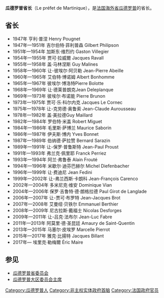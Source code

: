 {{noteTA
|1=zh-hans:瓜德罗普; zh-hk:瓜德羅普; zh-tw:瓜地洛普;}}
'''瓜德罗普省长'''（Le préfet de Martinique），是[[法国|法国]][[海外省|海外省]][[瓜德罗普|瓜德罗普]]的省长。

==省长==
* 1947年 亨利·普涅 Henry Pougnet		
* 1947年—1951年 吉尔伯特·菲利普森 Gilbert Philipson		
* 1951年—1954年 加斯东·维烈约 Gaston Villegier		
* 1954年—1955年 贾可·拉威爾 Jacques Ravall		
* 1955年—1958年 盖·马林涅斯 Guy Malines		
* 1958年—1960年 让-彼埃尔·阿贝勒 Jean-Pierre Abeille		
* 1960年—1965年 艾伯特·博诺姆 Albert Bonhomme	
* 1965年—1967年 彼埃尔·博洛特Pierre Bolotte		
* 1968年—1969年 让·德莱普朗克Jean Deleplanque		
* 1969年—1973年 彼埃尔·布诺能 Pierre Brunon		
* 1973年—1975年 贾可·乐·科尔内克 Jacques Le Cornec		
* 1975年—1978年 让-克劳德·奥鲁索 Jean-Claude Aurousseau
* 1978年—1982年 盖·美拉德Guy Maillard
* 1982年—1984年 罗伯特·米盖 Robert Miguet
* 1984年—1986年 毛里斯·萨博兰 Maurice Saborin
* 1986年—1987年 伊夫斯·博内 Yves Bonnet
* 1987年—1989年 伯纳德·萨拉赞 Bernard Sarazin		
* 1989年—1991年 让-保罗·普鲁斯特 Jean-Paul Proust
* 1991年—1993年 弗兰克·佩里耶 Franck Perriez
* 1993年—1994年 阿兰·弗鲁泰 Alain Frouté
* 1994年—1996年 米歇尔·迪芬巴赫尔 Michel Diefenbacher
* 1996年—1999年 让·费迪尼 Jean Fedini
* 1999年—2002年 让-弗兰西斯·卡朗科 Jean-François Carenco
* 2002年—2004年 多米尼克·维安 Dominique Vian	
* 2004年—2006年 保罗·吉鲁特·德·朗格拉德 Paul Girot de Langlade
* 2006年—2007年 让-贾可·布罗特 Jean-Jacques Brot
* 2007年—2008年 艾曼纽·贝铁尔 Emmanuel Berthier
* 2008年—2009年 尼古拉斯·戴福士 Nicolas Desforges
* 2009年—2011年 让-吕克·法布尔 Jean-Luc Fabre	
* 2011年—2013年 阿莫里·德·圣昆廷 Amaury de Saint-Quentin
* 2013年—2015年 马塞尔·皮埃罗 Marcelle Pierrot
* 2015年—2017年 雅克·比揚特 Jacques Billant
* 2017年— 埃里克·勒梅爾 Éric Maire

==参见==
*[[瓜德罗普省委员会|瓜德罗普省委员会]]
*[[瓜德罗普大区委员会主席|瓜德罗普大区委员会主席]]

{{美洲政府首脑}}
[[Category:瓜德罗普人|Category:瓜德罗普人]]
[[Category:非主权实体政府首脑|Category:非主权实体政府首脑]]
[[Category:法国政府官员|Category:法国政府官员]]